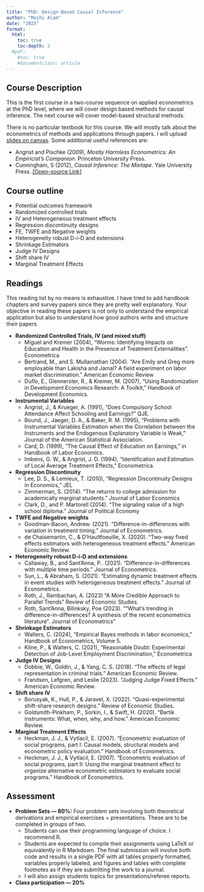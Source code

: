 ```yaml
---
title: "PhD: Design-Based Causal Inference"
author: "Moshi Alam"
date: "2025"
format:
  html:
    toc: true
    toc-depth: 3
  #pdf:
    #toc: true
    #documentclass: article
---
```


## Course Description

This is the first course in a two-course sequence on applied econometrics at the PhD level, where we will cover design based methods for causal inference. The next course will cover model-based structural methods. 

There is no particular textbook for this course. We will mostly talk about the econometrics of methods and applications through papers. I will upload [slides on canvas](https://canvas.clarku.edu/courses/17807). Some additional useful references are:

- Angrist and Pischke (2009), *Mostly Harmless Econometrics: An Empiricist's Companion*. Princeton University Press.
- Cunningham, S (2012), *Causal Inference: The Mixtape*. Yale University Press. [[Open-source Link]](https://mixtape.scunning.com/)

## Course outline

- Potential outcomes framework
- Randomized controlled trials
- IV and Heterogeneous treatment effects
- Regression discontinuity designs
- FE, TWFE and Negative weights 
- Heterogeneity robust D-i-D and extensions
- Shrinkage Estimators
- Judge IV Designs
- Shift share IV
- Marginal Treatment Effects


## Readings

This reading list by no means is exhaustive. I have tried to add handbook chapters and survey papers since they are pretty well explanatory. Your objective in reading these papers is not only to understand the empirical application but also to understand how good authors write and structure their papers.


- **Randomized Controlled Trials, IV (and mixed stuff)**
    - Miguel and Kremer (2004), "Worms: Identifying Impacts on Education and Health in the Presence of Treatment Externalities". Econometrica
    - Bertrand, M., and S. Mullainathan (2004). "Are Emily and Greg more employable than Lakisha and Jamal? A field experiment on labor market discrimination." American Economic Review
    - Duflo, E., Glennerster, R., & Kremer, M. (2007), "Using Randomization in Development Economics Research: A Toolkit," Handbook of Development Economics.

- **Instrumental Variables**
    - Angrist, J., & Krueger, A. (1991), "Does Compulsory School Attendance Affect Schooling and Earnings?" QJE.
    - Bound, J., Jaeger, D. A., & Baker, R. M. (1995), "Problems with Instrumental Variables Estimation when the Correlation between the Instruments and the Endogenous Explanatory Variable is Weak," Journal of the American Statistical Association.
    - Card, D. (1999), "The Causal Effect of Education on Earnings," in Handbook of Labor Economics.
    - Imbens, G. W., & Angrist, J. D. (1994), "Identification and Estimation of Local Average Treatment Effects," Econometrica.

- **Regression Discontinuity**
    - Lee, D. S., & Lemieux, T. (2010), "Regression Discontinuity Designs in Economics," JEL
    - Zimmerman, S. (2014). "The returns to college admission for academically marginal students." Journal of Labor Economics
    - Clark, D., and P. Martorell (2014). "The signaling value of a high school diploma." Journal of Political Economy

- **TWFE and Negative weights**
    - Goodman-Bacon, Andrew. (2021). "Difference-in-differences with variation in treatment timing." Journal of Econometrics.
    - de Chaisemartin, C., & D'Haultfoeuille, X. (2020). "Two-way fixed effects estimators with heterogeneous treatment effects." American Economic Review.

- **Heterogeneity robust D-i-D and extensions**
    - Callaway, B., and Sant'Anna, P.. (2021). "Difference-in-differences with multiple time periods." Journal of Econometrics.
    - Sun, L., & Abraham, S. (2021). "Estimating dynamic treatment effects in event studies with heterogeneous treatment effects." Journal of Econometrics.
    - Roth, J., Rambachan, A. (2023) "A More Credible Approach to Parallel Trends" Review of Economic Studies.
    - Roth, Sant’Anna, Bilinksky, Poe (2023). "“What’s trending in difference-in-differences? A synthesis of the recent econometrics literature”. Journal of Econometrics"
    <!-- - Cengiz, D., Dube, A., Lindner, A., & Zipperer, B. (2019). "The effect of minimum wages on low-wage jobs: Evidence from the United States using a bunching estimator." Quarterly Journal of Economics. -->

- **Shrinkage Estimators**
    - Walters, C. (2024), "Empirical Bayes methods in labor economics," Handbook of Econometrics, Volume 5.
    - Kline, P., & Walters, C. (2021), "Reasonable Doubt: Experimental Detection of Job-Level Employment Discrimination," Econometrica

- **Judge IV Designs**
    - Dobbie, W., Goldin, J., & Yang, C. S. (2018). "The effects of legal representation in criminal trials." American Economic Review.
    - Frandsen, Lefgren, and  Leslie (2023). "Judging Judge Fixed Effects." American Economic Review.

- **Shift share IV**
    - Borusyak, K., Hull, P., & Jaravel, X. (2022). "Quasi-experimental shift-share research designs." Review of Economic Studies.
    - Goldsmith-Pinkham, P., Sorkin, I., & Swift, H. (2020). "Bartik instruments: What, when, why, and how." American Economic Review.

- **Marginal Treatment Effects**
    - Heckman, J. J., & Vytlacil, E. (2007). "Econometric evaluation of social programs, part I: Causal models, structural models and econometric policy evaluation." Handbook of Econometrics.
    - Heckman, J. J., & Vytlacil, E. (2007). "Econometric evaluation of social programs, part II: Using the marginal treatment effect to organize alternative econometric estimators to evaluate social programs." Handbook of Econometrics.

## Assessment

- **Problem Sets — 80%:** Four problem sets involving both theoretical derivations and empirical exercises + presentations. These are to be completed in groups of two.
    - Students can use their programming language of choice. I recommend R.
    - Students are expected to compile their assignments using LaTeX or equivalently in R Markdown. The final submission will involve both code and results in a single PDF with all tables properly formatted, variables properly labeled, and figures and tables with complete footnotes as if they are submitting the work to a journal.
    - I will also assign students topics for presentations/referee reports. 
- **Class  participation — 20%**

